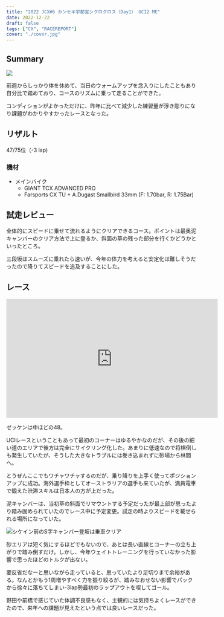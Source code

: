 ```yaml
---
title: "2022 JCX#6 カンセキ宇都宮シクロクロス（Day1） UCI2 ME"
date: 2022-12-22
draft: false
tags: ["CX", "RACEREPORT"]
cover: "./cover.jpg"
---
```


## Summary

![ ](./cover.jpg)

前週からしっかり体を休めて、当日のウォームアップを念入りにしたこともあり自分比で踏めており、コースのリズムに乗って走ることができた。

コンディションがよかっただけに、昨年に比べて減少した練習量が浮き彫りになり課題がわかりやすかったレースとなった。

## リザルト

47/75位（-3 lap)

### 機材

- メインバイク
  - GIANT TCX ADVANCED PRO
  - Farsports CX TU + A.Dugast Smallbird 33mm (F: 1.70bar, R: 1.75Bar)

## 試走レビュー

全体的にスピードに乗せて流れるようにクリアできるコース。ポイントは最奥泥キャンバーのクリア方法で上に登るか、斜面の草の残った部分を行くかどうかといったところ。

三段坂はスムーズに乗れたら速いが、今年の体力を考えると安定化は難しそうだったので降りてスピードを追及することにした。

## レース

<iframe
  width="560"
  height="315"
  src="https://www.youtube.com/embed/24VJmQE8fKU"
  title="YouTube video player"
  frameborder="0"
  allow="accelerometer; autoplay; clipboard-write; encrypted-media; gyroscope; picture-in-picture"
  allowfullscreen
></iframe>

ゼッケンは中ほどの48。

UCIレースということもあって最初のコーナーはゆるやかなのだが、その後の細い道のエリアで後方は完全にサイクリング化した。あまりに低速なので将棋倒しも発生していたが、そうした大きなトラブルには巻き込まれずに砂場から林間へ。

とうぜんここでもワチャワチャするのだが、乗り降りを上手く使ってポジションアップに成功。海外選手枠としてオーストラリアの選手も来ていたが、満員電車で鍛えた渋滞スキルは日本人の方が上だった。

泥キャンバーは、当初草の斜面でリマウントする予定だったが最上部が思ったより踏み固められていたのでレース中に予定変更。試走の時よりスピードを載せられる場所になっていた。

![シケイン前のS字キャンバー登坂は乗車クリア](./PXL_20221217_060034044.jpg)

砂エリアは短く気にするほどでもないので、あとは長い直線とコーナーの立ち上がりで踏み倒すだけ。しかし、今年ウェイトトレーニングを行っていなかった影響で思ったほどのトルクが出ない。

要反省だなーと思いながら走っていると、思っていたより足切りまで余裕がある。なんとかもう1周増やすべく力を振り絞るが、踏みなおせない影響でパックから徐々に落ちてしまい-3lap勢最初のラップアウトを喫してゴール。

野田や前橋で感じていた体調不良感もなく、主観的には気持ちよくレースができたので、来年への課題が見えたという点では良いレースだった。
